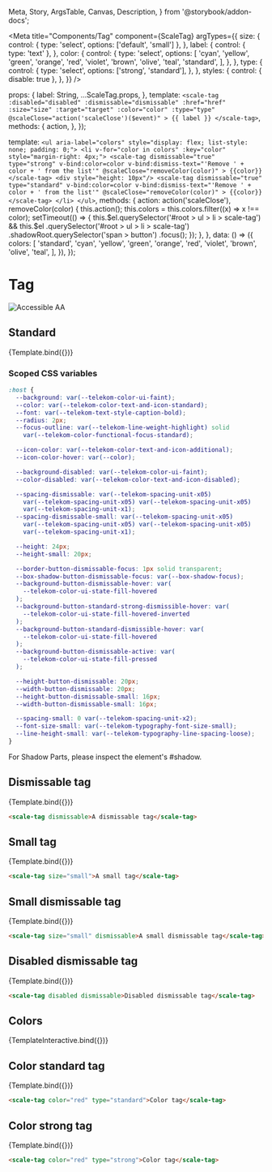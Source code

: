   Meta,
  Story,
  ArgsTable,
  Canvas,
  Description,
} from '@storybook/addon-docs';

<Meta
  title="Components/Tag"
  component={ScaleTag}
  argTypes={{
    size: {
      control: { type: 'select', options: ['default', 'small'] },
    },
    label: {
      control: { type: 'text' },
    },
    color: {
      control: {
        type: 'select',
        options: [
          'cyan',
          'yellow',
          'green',
          'orange',
          'red',
          'violet',
          'brown',
          'olive',
          'teal',
          'standard',
        ],
      },
    },
    type: {
      control: {
        type: 'select',
        options: ['strong', 'standard'],
      },
    },
    styles: {
      control: { disable: true },
    },
  }}
/>

  props: {
    label: String,
    ...ScaleTag.props,
  },
  template: `
    <scale-tag
      :disabled="disabled"
      :dismissable="dismissable"
      :href="href"
      :size="size"
      :target="target"
      :color="color"
      :type="type"
      @scaleClose="action('scaleClose')($event)"
    >
    {{ label }}
    </scale-tag>
  `,
  methods: {
    action,
  },
});

  template: `
      <ul aria-label="colors" style="display: flex; list-style: none; padding: 0;">
          <li v-for="color in colors" :key="color" style="margin-right: 4px;">
            <scale-tag
                dismissable="true"
                type="strong"
                v-bind:color=color
                v-bind:dismiss-text="'Remove ' + color + ' from the list'"
                @scaleClose="removeColor(color)"
            >
                {{color}}
            </scale-tag>
            <div style="height: 10px"/>
             <scale-tag
                dismissable="true"
                type="standard"
                v-bind:color=color
                v-bind:dismiss-text="'Remove ' + color + ' from the list'"
                @scaleClose="removeColor(color)"
            >
                {{color}}
            </scale-tag>
          </li>
      </ul>
  `,
  methods: {
    action: action('scaleClose'),
    removeColor(color) {
      this.action();
      this.colors = this.colors.filter((x) => x !== color);
      setTimeout(() => {
        this.$el.querySelector('#root > ul > li > scale-tag') &&
          this.$el
            .querySelector('#root > ul > li > scale-tag')
            .shadowRoot.querySelector('span > button')
            .focus();
      });
    },
  },
  data: () => ({
    colors: [
      'standard',
      'cyan',
      'yellow',
      'green',
      'orange',
      'red',
      'violet',
      'brown',
      'olive',
      'teal',
    ],
  }),
});

<div
  style={{
    display: 'inline-flex',
    alignItems: 'center',
    justifyContent: 'space-between',
    width: '100%',
  }}
>
  <h1>Tag</h1>
  <img src="assets/aa.png" alt="Accessible AA" />
</div>

## Standard

<Canvas withSource="none">
  <Story
    name="Standard"
    args={{
      label: 'A tag',
    }}
  >
    {Template.bind({})}
  </Story>
</Canvas>

<ArgsTable story="Standard" />

### Scoped CSS variables

```css
:host {
  --background: var(--telekom-color-ui-faint);
  --color: var(--telekom-color-text-and-icon-standard);
  --font: var(--telekom-text-style-caption-bold);
  --radius: 2px;
  --focus-outline: var(--telekom-line-weight-highlight) solid
    var(--telekom-color-functional-focus-standard);

  --icon-color: var(--telekom-color-text-and-icon-additional);
  --icon-color-hover: var(--color);

  --background-disabled: var(--telekom-color-ui-faint);
  --color-disabled: var(--telekom-color-text-and-icon-disabled);

  --spacing-dismissable: var(--telekom-spacing-unit-x05)
    var(--telekom-spacing-unit-x05) var(--telekom-spacing-unit-x05)
    var(--telekom-spacing-unit-x1);
  --spacing-dismissable-small: var(--telekom-spacing-unit-x05)
    var(--telekom-spacing-unit-x05) var(--telekom-spacing-unit-x05)
    var(--telekom-spacing-unit-x1);

  --height: 24px;
  --height-small: 20px;

  --border-button-dismissable-focus: 1px solid transparent;
  --box-shadow-button-dismissable-focus: var(--box-shadow-focus);
  --background-button-dismissable-hover: var(
    --telekom-color-ui-state-fill-hovered
  );
  --background-button-standard-strong-dismissible-hover: var(
    --telekom-color-ui-state-fill-hovered-inverted
  );
  --background-button-standard-dismissible-hover: var(
    --telekom-color-ui-state-fill-hovered
  );
  --background-button-dismissable-active: var(
    --telekom-color-ui-state-fill-pressed
  );

  --height-button-dismissable: 20px;
  --width-button-dismissable: 20px;
  --height-button-dismissable-small: 16px;
  --width-button-dismissable-small: 16px;

  --spacing-small: 0 var(--telekom-spacing-unit-x2);
  --font-size-small: var(--telekom-typography-font-size-small);
  --line-height-small: var(--telekom-typography-line-spacing-loose);
}
```

For Shadow Parts, please inspect the element's #shadow.

## Dismissable tag

<Canvas withSource="none">
  <Story
    name="Dismissable tag"
    args={{
      label: 'Dismissable tag',
      dismissable: true,
    }}
  >
    {Template.bind({})}
  </Story>
</Canvas>

```html
<scale-tag dismissable>A dismissable tag</scale-tag>
```

## Small tag

<Canvas withSource="none">
  <Story
    name="Small tag"
    args={{
      label: 'Small tag',
      size: 'small',
    }}
  >
    {Template.bind({})}
  </Story>
</Canvas>

```html
<scale-tag size="small">A small tag</scale-tag>
```

## Small dismissable tag

<Canvas withSource="none">
  <Story
    name="Small dismissable tag"
    args={{
      label: 'Small dismissable tag',
      size: 'small',
      dismissable: true,
    }}
  >
    {Template.bind({})}
  </Story>
</Canvas>

```html
<scale-tag size="small" dismissable>A small dismissable tag</scale-tag>
```

## Disabled dismissable tag

<Canvas withSource="none">
  <Story
    name="Disabled dismissable tag"
    args={{
      label: 'Disabled dismissable tag',
      disabled: true,
      dismissable: true,
    }}
  >
    {Template.bind({})}
  </Story>
</Canvas>

```html
<scale-tag disabled dismissable>Disabled dismissable tag</scale-tag>
```

## Colors

<Canvas withSource="none">
  <Story name="Colors">{TemplateInteractive.bind({})}</Story>
</Canvas>

## Color standard tag

<Canvas withSource="none">
  <Story
    name="Color standard tag"
    args={{
      label: 'Color standard tag',
      color: 'red',
    }}
  >
    {Template.bind({})}
  </Story>
</Canvas>

```html
<scale-tag color="red" type="standard">Color tag</scale-tag>
```

## Color strong tag

<Canvas withSource="none">
  <Story
    name="Color strong tag"
    args={{
      label: 'Color strong tag',
      color: 'red',
      type: 'strong',
    }}
  >
    {Template.bind({})}
  </Story>
</Canvas>

```html
<scale-tag color="red" type="strong">Color tag</scale-tag>
```
